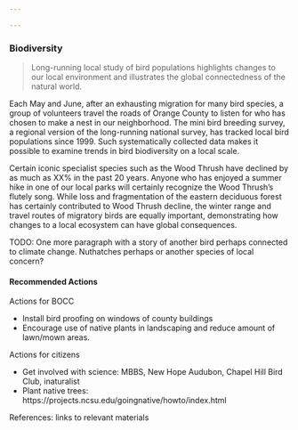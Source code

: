 ```yaml
---

---
```


### Biodiversity

> Long-running local study of bird populations highlights changes to our local environment and illustrates the global connectedness of the natural world.

Each May and June, after an exhausting migration for many bird species, a group of volunteers travel the roads of Orange County to listen for who has chosen to make a nest in our neighborhood. The mini bird breeding survey, a regional version of the long-running national survey, has tracked local bird populations since 1999. Such systematically collected data makes it possible to examine trends in bird biodiversity on a local scale.

Certain iconic specialist species such as the Wood Thrush have declined by as much as XX% in the past 20 years. Anyone who has enjoyed a summer hike in one of our local parks will certainly recognize the Wood Thrush’s flutely song. While loss and fragmentation of the eastern deciduous forest has certainly contributed to Wood Thrush decline, the winter range and travel routes of migratory birds are equally important, demonstrating how changes to a local ecosystem can have global consequences.

TODO: One more paragraph with a story of another bird perhaps connected to climate change. Nuthatches perhaps or another species of local concern?


#### Recommended Actions

Actions for BOCC

* Install bird proofing on windows of county buildings
* Encourage use of native plants in landscaping and reduce amount of lawn/mown areas.

Actions for citizens

* Get involved with science: MBBS, New Hope Audubon, Chapel Hill Bird Club, inaturalist
* Plant native trees: https://projects.ncsu.edu/goingnative/howto/index.html


References: links to relevant materials